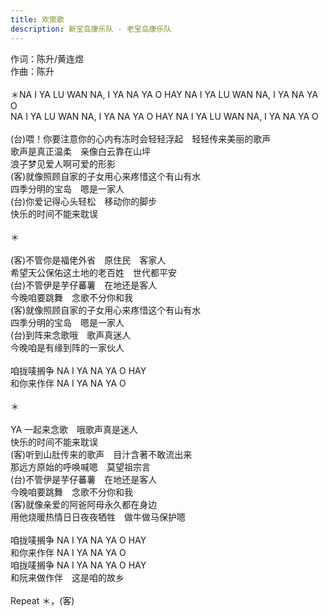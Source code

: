```yaml
---
title: 欢聚歌
description: 新宝岛康乐队 - 老宝岛康乐队
---
```


作词：陈升/黄连煜<br />作曲：陈升<br /><br />＊NA I YA LU WAN NA, I YA NA YA O HAY NA I YA LU WAN NA, I YA NA YA O<br />NA I YA LU WAN NA, I YA NA YA O HAY NA I YA LU WAN NA, I YA NA YA O<br /><br />(台)喂！你要注意你的心内有冻时会轻轻浮起　轻轻传来美丽的歌声<br />歌声是真正温柔　亲像白云靠在山坪<br />浪子梦见爱人啊可爱的形影<br />(客)就像照顾自家的子女用心来疼惜这个有山有水<br />四季分明的宝岛　嗯是一家人<br />(台)你爱记得心头轻松　移动你的脚步<br />快乐的时间不能来耽误<br /><br />＊<br /><br />(客)不管你是福佬外省　原住民　客家人<br />希望天公保佑这土地的老百姓　世代都平安<br />(台)不管伊是芋仔蕃薯　在地还是客人<br />今晚咱要跳舞　念歌不分你和我<br />(客)就像照顾自家的子女用心来疼惜这个有山有水<br />四季分明的宝岛　嗯是一家人<br />(台)到阵来念歌哦　歌声真迷人<br />今晚咱是有缘到阵的一家伙人<br /><br />咱拢唛搁争 NA I YA NA YA O HAY<br />和你来作伴 NA I YA NA YA O<br /><br />＊<br /><br />YA 一起来念歌　哦歌声真是迷人<br />快乐的时间不能来耽误<br />(客)听到山肚传来的歌声　目汁含著不敢流出来<br />那远方原始的呼唤喊嗯　莫望祖宗言<br />(台)不管伊是芋仔蕃薯　在地还是客人<br />今晚咱要跳舞　念歌不分你和我<br />(客)就像亲爱的阿爸阿母永久都在身边<br />用他烧暖热情日日夜夜牺牲　做牛做马保护嗯<br /><br />咱拢唛搁争 NA I YA NA YA O HAY<br />和你来作伴 NA I YA NA YA O<br />咱拢唛搁争 NA I YA NA YA O HAY<br />和阮来做作伴　这是咱的故乡<br /><br />Repeat ＊，(客)
